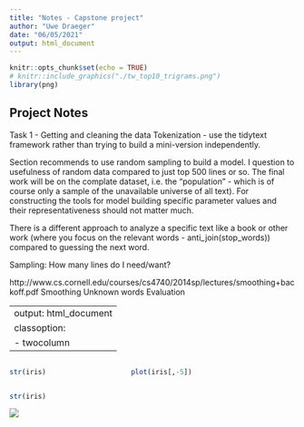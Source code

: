 ```yaml
---
title: "Notes - Capstone project"
author: "Uwe Draeger"
date: "06/05/2021"
output: html_document
---
```


```r
knitr::opts_chunk$set(echo = TRUE)
# knitr::include_graphics("./tw_top10_trigrams.png")
library(png)
```

## Project Notes

Task 1 - Getting and cleaning the data
Tokenization - use the tidytext framework rather than trying to build a mini-version independently. 

Section recommends to use random sampling to build a model.
I question to usefulness of random data compared to just top 500 lines or so.
The final work will be on the complate dataset, i.e. the "population" - which is of course only a sample of the unavailable universe of all text). For constructing the tools for model building specific parameter values and their representativeness should not matter much.


There is a different approach to analyze a specific text like a book or other work  (where you focus on the relevant words - anti_join(stop_words)) compared to guessing the next word. 

Sampling:
How many lines do I need/want?


http://www.cs.cornell.edu/courses/cs4740/2014sp/lectures/smoothing+backoff.pdf
Smoothing
Unknown words
Evaluation 

---
output: html_document
classoption:
- twocolumn
---

:::::::::::::: {.columns}
::: {.column width="40%"}

```r
str(iris)
```


:::
::: {.column width="60%"}

```r
plot(iris[,-5])
```


:::
::::::::::::::

```r
str(iris)
```

![](tw_top10_trigrams.png)

